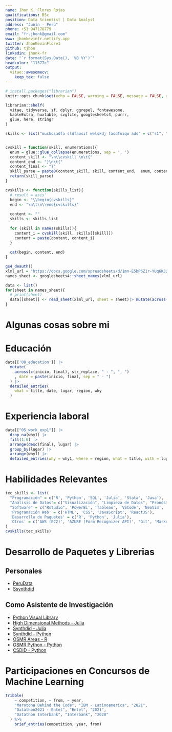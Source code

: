 ```yaml
---
name: Jhon K. Flores Rojas 
qualifications: BSc
position: Data Scientist | Data Analyst
address: "Junín - Perú"
phone: +51 947178779
email: "fr.jhonk@gmail.com"
www: jhonkevinfr.netlify.app
twitter: JhonKevinFlore1
github: tjhon
linkedin: jhonk-fr
date: "`r format(Sys.Date(), '%B %Y')`"
headcolor: "11577c"
output:
  vitae::awesomecv:
    keep_tex: false
---
```


```r
# install.packages("librarian")
knitr::opts_chunk$set(echo = FALSE, warning = FALSE, message = FALSE, results = 'asis')

librarian::shelf(
  vitae, tidyverse, sf, dplyr, ggrepel, fontawesome,
  kableExtra, huxtable, svglite, googlesheets4, purrr,
  glue, here, stringr
)

skills <- list("muchosadfa sldfaosif welskdj fasdfoiqw ads" = c("s1", "s2"), "s2" = c("s2", "s2"))


cvskill = function(skill, enumerations){
  enum = glue::glue_collapse(enumerations, sep = ', ')
  content_skill <- "\n\\cvskill \n\t{"
  content_end <- "}\n\t{"
  content_final <- "}"
  skill_parse = paste0(content_skill, skill, content_end,  enum, content_final)
  return(skill_parse)
}

cvskills <- function(skills_list){
  # result ='asis'
  begin <- "\\begin{cvskills}"
  end <- "\n\t\n\\end{cvskills}"
  
  content <- ""
  skills <- skills_list
  
  for (skill in names(skills)){
    content_i = cvskill(skill, skills[[skill]])
    content = paste(content, content_i)
  }
  
  cat(begin, content, end)
}
```


```r
gs4_deauth()
xlml_url = "https://docs.google.com/spreadsheets/d/1mn-E5bP6Z1r-YUq6KJzIhFNeJ2UpYbt5DK5AtIVlwUs/edit#gid=1692786986"
names_sheet <- googlesheets4::sheet_names(xlml_url)

data <- list()
for(sheet in names_sheet){
  # print(sheet)
  data[[sheet]] <- read_sheet(xlml_url, sheet = sheet)|> mutate(across(where(is.list), \(x) unlist(x)))
}
```


# Algunas cosas sobre mi

\begin{cvparagraph}
Poseo experiencia en diversos lenguajes de programación como Python, Julia y R. Además, cuento con habilidades para llevar a cabo análisis de datos, econometría, aprendizaje automático y evaluaciones de  impacto. Apliqué las destrezas en inferencia causal y tambien tengo conocimiento del uso de Large Language Models (LLMs).

También tengo competencia en la automatización y creación de librerías en estos lenguajes, lo que me permite contribuir eficazmente en la automatización de procesos. Además, he adquirido experiencia en colaboración en equipo a través de herramientas como GitHub en el ámbito de la programación.
\end{cvparagraph}

# Educación

```r
data[['00_education']] |> 
  mutate(
    across(c(inicio, final), str_replace, " - ", ", ")
    , date = paste(inicio, final, sep = " - ")
  ) |> 
  detailed_entries(
    what = title, date, lugar, region, why
  )
```


# Experiencia laboral

```r
data[["05_work_exp1"]] |> 
  drop_na(why1) |> 
  fill(1:6) |> 
  arrange(desc(final), lugar) |> 
  group_by(lugar) |> 
  arrange(why1) |> 
  detailed_entries(why = why1, where = region, what = title, with = lugar, when = final, .protect = F)
```


\newpage
# Habilidades Relevantes


```r
tec_skills <- list(
  "Programación" = c('R', 'Python', 'SQL', 'Julia', 'Stata', 'Java'), 
  "Análisis de Datos"= c("Visualización", "Limpieza de Datos", "Pronósticos", "Modelado", "Comunicación", "Inferencia", "Aprendizaje Automático", "Web Scraping"), 
  "Software" = c("Rstudio", 'PowerBi', 'Tableau', 'VSCode', 'NeoVim', 'Linux', 'Terminal', 'MSOffice'),
  'Programación Web' = c('HTML', 'CSS', 'JavaScript', 'ReactJS'),
  'Desarrollo de Paquetes' = c('R', 'Python', 'Julia'),
  'Otros' = c('AWS (EC2)', 'AZURE (Form Recognizer API)', 'Git', 'Markdown', 'Quarto', 'Jupyter', 'SupaBase', 'Automatización')
)
cvskills(tec_skills)
```


# Desarrollo de Paquetes y Librerias 

## Personales

\small
- [PeruData](https://github.com/TJhon/PeruData)
- [Ssynthdid](https://github.com/TJhon/ssynthdid)
\normalsize

## Como Asistente de Investigación

\small
- [Python Visual Library](https://github.com/d2cml-ai/python_visual_library)
- [High Dimensional Methods - Julia](https://github.com/d2cml-ai/HDMjl.jl)
- [Synthdid - Julia](https://github.com/d2cml-ai/Synthdid.jl)
- [Synthdid - Python](https://github.com/d2cml-ai/synthdid.py)
- [OSMR Areas - R](https://github.com/d2cml-ai/osrmareas)
- [OSMR Python - Python](https://github.com/alexanderquispe/osrm_python)
- [CSDID - Python](https://github.com/d2cml-ai/csdid)
\normalsize



# Participaciones en Concursos de Machine Learning 

```r
tribble(
    ~ competition, ~ from, ~ year,
    "Maratona Behind the Code", "IBM - Latinoamerica", "2021",
    "Datathon2021 - Entel", "Entel", "2021",
    "Datathon Interbank", "Interbank", "2020"
  ) %>%
    brief_entries(competition, year, from)
```


